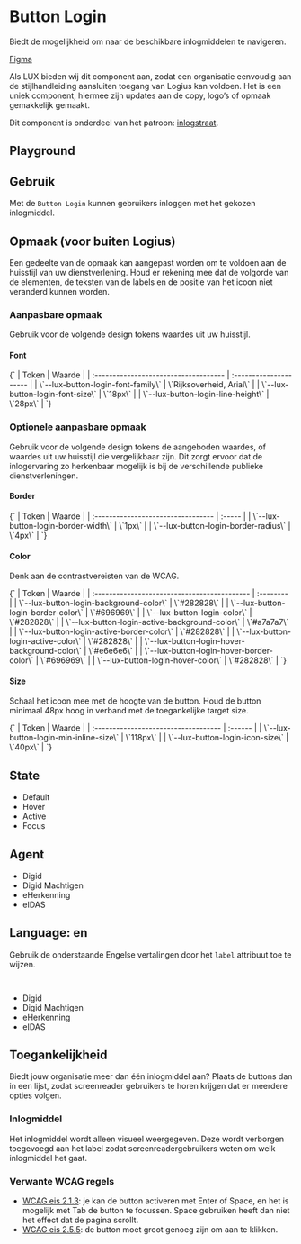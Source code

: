 
<Meta of={ButtonLoginStories} />

# Button Login

Biedt de mogelijkheid om naar de beschikbare inlogmiddelen te navigeren.

[Figma](https://www.figma.com/file/515tboh6xpSNziwQu6WyAy/LUX---UI-kit?type=design&node-id=1125-2&mode=design)

Als LUX bieden wij dit component aan, zodat een organisatie eenvoudig aan de stijlhandleiding aansluiten toegang van Logius kan voldoen. Het is een uniek component, hiermee zijn updates aan de copy, logo’s of opmaak gemakkelijk gemaakt.

Dit component is onderdeel van het patroon: [inlogstraat](https://www.logius.nl/domeinen/toegang/stijlhandleiding-aansluiten-toegang).

## Playground

<Canvas of={ButtonLoginStories.Playground} />
<Controls of={ButtonLoginStories.Playground} />

## Gebruik

Met de `Button Login` kunnen gebruikers inloggen met het gekozen inlogmiddel.

## Opmaak (voor buiten Logius)

Een gedeelte van de opmaak kan aangepast worden om te voldoen aan de huisstijl van uw dienstverlening. Houd er rekening mee dat de volgorde van de elementen, de teksten van de labels en de positie van het icoon niet veranderd kunnen worden.

### Aanpasbare opmaak

Gebruik voor de volgende design tokens waardes uit uw huisstijl.

#### Font

<Markdown>
  {`
| Token                                 | Waarde                 |
| :------------------------------------ | :--------------------- |
| \`--lux-button-login-font-family\`      | \`Rijksoverheid, Arial\` |
| \`--lux-button-login-font-size\`        | \`18px\`                 |
| \`--lux-button-login-line-height\` | \`28px\`                 |
`}
</Markdown>

### Optionele aanpasbare opmaak

Gebruik voor de volgende design tokens de aangeboden waardes, of waardes uit uw huisstijl die vergelijkbaar zijn. Dit zorgt ervoor dat de inlogervaring zo herkenbaar mogelijk is bij de verschillende publieke dienstverleningen.

#### Border

<Markdown>
  {`
| Token                              | Waarde |
| :--------------------------------- | :----- |
| \`--lux-button-login-border-width\`  | \`1px\`  |
| \`--lux-button-login-border-radius\` | \`4px\`  |
`}
</Markdown>

#### Color

Denk aan de contrastvereisten van de WCAG.

<Markdown>
  {`
| Token                                        | Waarde    |
| :------------------------------------------- | :-------- |
| \`--lux-button-login-background-color\`        | \`#282828\` |
| \`--lux-button-login-border-color\`            | \`#696969\` |
| \`--lux-button-login-color\`                   | \`#282828\` |
| \`--lux-button-login-active-background-color\` | \`#a7a7a7\` |
| \`--lux-button-login-active-border-color\`     | \`#282828\` |
| \`--lux-button-login-active-color\`            | \`#282828\` |
| \`--lux-button-login-hover-background-color\`  | \`#e6e6e6\` |
| \`--lux-button-login-hover-border-color\`      | \`#696969\` |
| \`--lux-button-login-hover-color\`             | \`#282828\` |
`}
</Markdown>

#### Size

Schaal het icoon mee met de hoogte van de button. Houd de button minimaal 48px hoog in verband met de toegankelijke target size.

<Markdown>
  {`
| Token                                | Waarde  |
| :----------------------------------- | :------ |
| \`--lux-button-login-min-inline-size\` | \`118px\` |
| \`--lux-button-login-icon-size\`       | \`40px\`  |
`}
</Markdown>

## State

<ul class="section">
  <li>
    <lux-button-login agent="digid"></lux-button-login>
    <span>Default</span>
  </li>
  <li>
    <lux-button-login class="force-state--hover" agent="digid"></lux-button-login>
    <span>Hover</span>
  </li>
  <li>
    <lux-button-login class="force-state--active" agent="digid"></lux-button-login>
    <span>Active</span>
  </li>
  <li>
    <lux-button-login class="force-state--focus" agent="digid"></lux-button-login>
    <span>Focus</span>
  </li>
</ul>

## Agent

<ul class="section">
  <li>
    <lux-button-login agent="digid"></lux-button-login>
    <span>Digid</span>
  </li>
  <li>
    <lux-button-login agent="digid-machtigen"></lux-button-login>
    <span>Digid Machtigen</span>
  </li>
  <li>
    <lux-button-login agent="eherkenning"></lux-button-login>
    <span>eHerkenning</span>
  </li>
  <li>
    <lux-button-login agent="eidas"></lux-button-login>
    <span>eIDAS</span>
  </li>
</ul>

## Language: en

Gebruik de onderstaande Engelse vertalingen door het `label` attribuut toe te wijzen.

```html
<lux-button-login agent="digid" label="Log in"></lux-button-login>
```

<ul class="section">
  <li>
    <lux-button-login agent="digid" label="Log in"></lux-button-login>
    <span>Digid</span>
  </li>
  <li>
    <lux-button-login agent="digid-machtigen" label="Log in as representative"></lux-button-login>
    <span>Digid Machtigen</span>
  </li>
  <li>
    <lux-button-login agent="eherkenning" label="Login as a company or organisation"></lux-button-login>
    <span>eHerkenning</span>
  </li>
  <li>
    <lux-button-login agent="eidas"></lux-button-login>
    <span>eIDAS</span>
  </li>
</ul>

## Toegankelijkheid

Biedt jouw organisatie meer dan één inlogmiddel aan? Plaats de buttons dan in een lijst, zodat screenreader gebruikers te horen krijgen dat er meerdere opties volgen.

### Inlogmiddel

Het inlogmiddel wordt alleen visueel weergegeven. Deze wordt verborgen toegevoegd aan het label zodat screenreadergebruikers weten om welk inlogmiddel het gaat.

### Verwante WCAG regels

- [WCAG eis 2.1.3](https://www.w3.org/TR/WCAG21/#keyboard-no-exception): je kan de button activeren met Enter of Space, en het is mogelijk met Tab de button te focussen. Space gebruiken heeft dan niet het effect dat de pagina scrollt.
- [WCAG eis 2.5.5](https://www.w3.org/TR/WCAG21/#target-size): de button moet groot genoeg zijn om aan te klikken.
